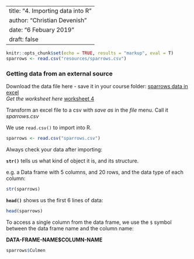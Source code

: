
---
title: "4. Importing data into R"
author: "Christian Devenish"
date: "6 Febuary 2019"
draft: false
---



```r
knitr::opts_chunk$set(echo = TRUE, results = "markup", eval = T)
sparrows <- read.csv("resources/sparrows.csv")
```


### Getting data from an external source
Download the data file here - save it in your course folder: [sparrows data in excel](../resources/sparrows.xlsx)  
*Get the worksheet here* [worksheet 4](../resources/w04_importingData.r)

Transform an excel file to a csv with *save as* in the *file* menu. Call it *sparrows.csv*

We use `read.csv()` to import into R.

```r
sparrows <- read.csv("sparrows.csv")

```

Always check your data after importing:

**`str()`** tells us what kind of object it is, and its structure.

e.g. a Data frame with 5 columns, and 20 rows, and the data type of each column:

```r

str(sparrows)

```

**`head()`** shows us the first 6 lines of data:

```r

head(sparrows)

```

To access a single column from the data frame, we use the `$` symbol between the data frame name and the column name:

**DATA-FRAME-NAME$COLUMN-NAME**

```r
sparrows$Culmen

```



